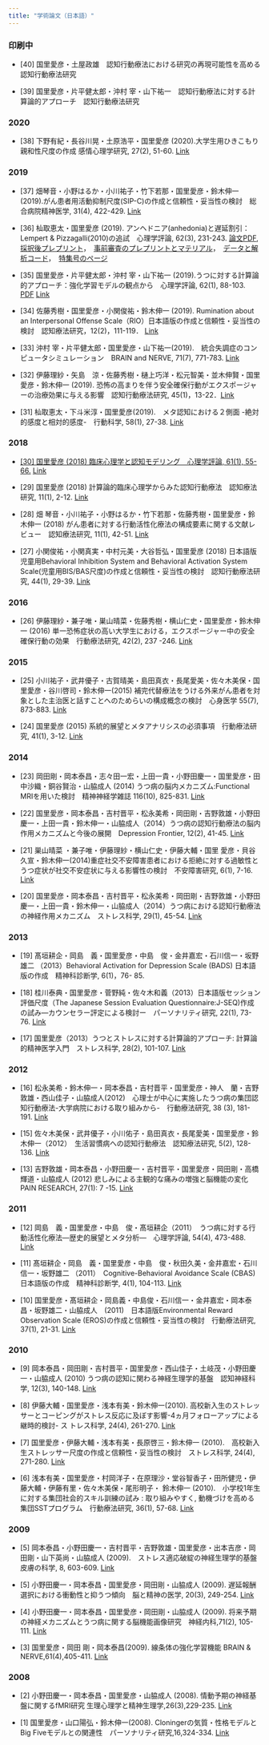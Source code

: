 ```yaml
---
title: "学術論文（日本語）"
---
```


### 印刷中

- [40] 国里愛彦・土屋政雄　認知行動療法における研究の再現可能性を高める　認知行動療法研究

- [39] 国里愛彦・片平健太郎・沖村 宰・山下祐一　認知行動療法に対する計算論的アプローチ　認知行動療法研究

### 2020

- [38] 下野有紀・長谷川晃・土原浩平・国里愛彦 (2020).大学生用ひきこもり親和性尺度の作成 感情心理学研究, 27(2), 51-60. [Link](https://ci.nii.ac.jp/naid/130007823133)

### 2019

- [37] 畑琴音・小野はるか・小川祐子・竹下若那・国里愛彦・鈴木伸一 (2019).がん患者用活動抑制尺度(SIP-C)の作成と信頼性・妥当性の検討　総合病院精神医学, 31(4), 422-429. [Link](https://jglobal.jst.go.jp/detail?JGLOBAL_ID=202002290198644052)

- [36] 杣取恵太・国里愛彦 (2019). アンヘドニア(anhedonia)と遅延割引：Lempert & Pizzagalli(2010)の追試　心理学評論, 62(3), 231-243. [論文PDF](materials/PDF/somatori_kunisato_2019_replication_study.pdf),　[採択後プレプリント](https://psyarxiv.com/4zbc5/)，　[事前審査のプレプリントとマテリアル](https://osf.io/vj7w3/)，　[データと解析コード](https://github.com/ykunisato/somatori_kunisato_2019_replication_study)，　[特集号のページ](http://team1mile.com/sjpr62-3/)

- [35] 国里愛彦・片平健太郎・沖村 宰・山下祐一 (2019).うつに対する計算論的アプローチ：強化学習モデルの観点から　心理学評論, 62(1), 88-103. [PDF](materials/PDF/うつに対する計算論的アプローチ 強化学習モデルの観点から.pdf) [Link](https://ci.nii.ac.jp/naid/130007749836)

- [34] 佐藤秀樹・国里愛彦・小関俊祐・鈴木伸一 (2019). Rumination about an Interpersonal Offense Scale（RIO）日本語版の作成と信頼性・妥当性の検討　認知療法研究，12(2)，111-119． [Link](https://ci.nii.ac.jp/naid/40022008784)

- [33] 沖村 宰・片平健太郎・国里愛彦・山下祐一(2019).　統合失調症のコンピュータシミュレーション　BRAIN and NERVE, 71(7), 771-783. [Link](https://ci.nii.ac.jp/naid/40021968927)

- [32] 伊藤理紗・矢島　涼・佐藤秀樹・樋上巧洋・松元智美・並木伸賢・国里愛彦・鈴木伸一 (2019). 恐怖の高まりを伴う安全確保行動がエクスポージャーの治療効果に与える影響　認知行動療法研究, 45(1)，13-22．[Link](https://ci.nii.ac.jp/naid/130007661439)

- [31] 杣取恵太・下斗米淳・国里愛彦(2019).　メタ認知における２側面 -絶対的感度と相対的感度-　行動科学, 58(1), 27-38. [Link](http://www.jabs.jp/kikanshi_backnum.html#58-1)

### 2018

- [[30] 国里愛彦 (2018) 臨床心理学と認知モデリング　心理学評論, 61(1), 55-66.](materials/papers/Kunisato_2018_Clinical_psychology_and_cognitive_modeling.pdf) [Link](https://ci.nii.ac.jp/naid/130007678116)

- [29] 国里愛彦 (2018) 計算論的臨床心理学からみた認知行動療法　認知療法研究, 11(1), 2-12. [Link](https://ci.nii.ac.jp/naid/40021622191)

- [28] 畑 琴音・小川祐子・小野はるか・竹下若那・佐藤秀樹・国里愛彦・鈴木伸一 (2018) がん患者に対する行動活性化療法の構成要素に関する文献レビュー　認知療法研究, 11(1), 42-51. [Link](https://ci.nii.ac.jp/naid/40021622253)

- [27] 小関俊祐・小関真実・中村元美・大谷哲弘・国里愛彦 (2018) 日本語版児童用Behavioral Inhibition System and Behavioral Activation System Scale(児童用BIS/BAS尺度)の作成と信頼性・妥当性の検討　認知行動療法研究, 44(1), 29-39. [Link](https://ci.nii.ac.jp/naid/130007397685)

### 2016

- [26] 伊藤理紗・兼子唯・巣山晴菜・佐藤秀樹・横山仁史・国里愛彦・鈴木伸一 (2016) 単一恐怖症状の高い大学生における，エクスポージャー中の安全確保行動の効果　行動療法研究, 42(2), 237 -246. [Link](https://ci.nii.ac.jp/naid/130007638906)
 
### 2015

- [25] 小川祐子・武井優子・古賀晴美・島田真衣・長尾愛美・佐々木美保・国里愛彦・谷川啓司・鈴木伸一(2015) 補完代替療法をうける外来がん患者を対象とした主治医と話すことへのためらいの構成概念の検討　心身医学 55(7), 873-883. [Link](https://www.jstage.jst.go.jp/article/jjpm/55/7/55_KJ00009985734/_article/-char/ja/)
 
- [24] 国里愛彦 (2015) 系統的展望とメタアナリシスの必須事項　行動療法研究, 41(1), 3-12. [Link](https://www.jstage.jst.go.jp/article/jjbt/41/1/41_KJ00009813711/_article/-char/ja/)
 
### 2014
 
- [23] 岡田剛・岡本泰昌・志々田一宏・上田一貴・小野田慶一・国里愛彦・田中沙織・銅谷賢治・山脇成人 (2014) うつ病の脳内メカニズム:Functional MRIを用いた検討　精神神経学雑誌 116(10), 825-831. [Link](https://ci.nii.ac.jp/naid/40020244166)
 
- [22] 国里愛彦・岡本泰昌・吉村晋平・松永美希・岡田剛・吉野敦雄・小野田慶一・上田一貴・鈴木伸一・山脇成人（2014）うつ病の認知行動療法の脳内作用メカニズムと今後の展開　Depression Frontier, 12(2), 41-45. [Link](https://ci.nii.ac.jp/naid/40020289988)
 
- [21] 巣山晴菜 ・兼子唯・伊藤理紗・横山仁史・伊藤大輔・国里 愛彦・貝谷久宣・鈴木伸一(2014)重症社交不安障害患者における拒絶に対する過敏性と うつ症状が社交不安症状に与える影響性の検討　不安障害研究, 6(1), 7-16. [Link](https://ci.nii.ac.jp/naid/130004700826)
 
- [20] 国里愛彦・岡本泰昌・吉村晋平・松永美希・岡田剛・吉野敦雄・小野田慶一・上田一貴・鈴木伸一・山脇成人（2014）うつ病における認知行動療法の神経作用メカニズム　ストレス科学, 29(1), 45-54. [Link](https://ci.nii.ac.jp/naid/40020309737)
 
### 2013
 
- [19] 髙垣耕企・岡島　義・国里愛彦・中島　俊・金井嘉宏・石川信一・坂野雄二 （2013）Behavioral Activation for Depression Scale (BADS) 日本語版の作成　精神科診断学, 6(1)，76- 85.
 
- [18] 桂川泰典・国里愛彦・菅野純・佐々木和義（2013）日本語版セッション評価尺度（The Japanese Session Evaluation Questionnaire:J-SEQ)作成の試み―カウンセラー評定による検討ー　パーソナリティ研究, 22(1), 73-76. [Link](https://ci.nii.ac.jp/naid/130003363154)
 
- [17] 国里愛彦（2013）うつとストレスに対する計算論的アプローチ: 計算論的精神医学入門　ストレス科学, 28(2), 101-107. [Link](https://ci.nii.ac.jp/naid/40020309870)
 
### 2012
 
- [16] 松永美希・鈴木伸一・岡本泰昌・吉村晋平・国里愛彦・神人　蘭・吉野敦雄・西山佳子・山脇成人(2012)　心理士が中心に実施したうつ病の集団認知行動療法-大学病院における取り組みから-　行動療法研究, 38 (3), 181-191. [Link](https://www.jstage.jst.go.jp/article/jjbt/38/3/38_KJ00008598587/_article/-char/ja)
 
- [15] 佐々木美保・武井優子・小川佑子・島田真衣・長尾愛美・国里愛彦・鈴木伸一（2012）　生活習慣病への認知行動療法　認知療法研究, 5(2), 128-136. [Link](https://ci.nii.ac.jp/naid/40019863650)
 
- [13] 吉野敦雄・岡本泰昌・小野田慶一・吉村晋平・国里愛彦・岡田剛・高橋輝道・山脇成人 (2012) 悲しみによる主観的な痛みの増強と脳機能の変化　PAIN RESEARCH, 27(1): 7 -15. [Link](https://ci.nii.ac.jp/naid/130004651927)

### 2011
 
- [12] 岡島　義・国里愛彦・中島　俊・髙垣耕企（2011）　うつ病に対する行動活性化療法―歴史的展望とメタ分析―　心理学評論, 54(4), 473-488. [Link](https://ci.nii.ac.jp/naid/130007436867)
 
- [11] 髙垣耕企・岡島　義・国里愛彦・中島　俊・秋田久美・金井嘉宏・石川信一・坂野雄二 （2011）　Cognitive-Behavioral Avoidance Scale (CBAS) 日本語版の作成　精神科診断学, 4(1), 104-113. [Link](https://jglobal.jst.go.jp/detail?JGLOBAL_ID=201602203837155636)
 
- [10] 国里愛彦・髙垣耕企・岡島義・中島俊・石川信一・金井嘉宏・岡本泰昌・坂野雄二・山脇成人　(2011)　日本語版Environmental Reward Observation Scale (EROS)の作成と信頼性・妥当性の検討　行動療法研究, 37(1), 21-31. [Link](https://www.jstage.jst.go.jp/article/jjbt/37/1/37_KJ00008938280/_article/-char/ja)
 
### 2010

- [9] 岡本泰昌・岡田剛・吉村晋平・国里愛彦・西山佳子・土岐茂・小野田慶一・山脇成人 (2010) うつ病の認知に関わる神経生理学的基盤　認知神経科学, 12(3), 140-148. [Link](https://ci.nii.ac.jp/naid/130004552235)
 
- [8] 伊藤大輔・国里愛彦・浅本有美・鈴木伸一(2010). 高校新入生のストレッサーとコーピングがストレス反応に及ぼす影響-4ヵ月フォローアップによる継時的検討- ス トレス科学, 24(4), 261-270. [Link](https://ci.nii.ac.jp/naid/40017196456)
 
- [7] 国里愛彦・伊藤大輔・浅本有美・長原啓三・鈴木伸一 (2010).　高校新入生ストレッサー尺度の作成と信頼性・妥当性の検討　ストレス科学, 24(4), 271-280. [Link](https://ci.nii.ac.jp/naid/40017196457)
 
- [6] 浅本有美・国里愛彦・村岡洋子・在原理沙・堂谷智香子・田所健児・伊藤大輔・伊藤有里・佐々木美保・尾形明子・ 鈴木伸一 (2010).　小学校1年生に対する集団社会的スキル訓練の試み : 取り組みやすく, 動機づけを高める集団SSTプログラム　行動療法研究, 36(1), 57-68. [Link](https://www.jstage.jst.go.jp/article/jjbt/36/1/36_KJ00009018587/_article/-char/ja)

### 2009
 
- [5] 岡本泰昌・小野田慶一・吉村晋平・吉野敦雄・国里愛彦・出本吉彦・岡田剛・山下英尚・山脇成人 (2009).　ストレス適応破綻の神経生理学的基盤　皮膚の科学, 8, 603-609. [Link](https://ci.nii.ac.jp/naid/130004934566)
 
- [5] 小野田慶一・岡本泰昌・国里愛彦・岡田剛・山脇成人 (2009). 遅延報酬選択における衝動性と抑うつ傾向　脳と精神の医学, 20(3), 249-254. [Link](https://ci.nii.ac.jp/naid/10028262508)
 
- [4] 小野田慶一・岡本泰昌・国里愛彦・岡田剛・山脇成人 (2009). 将来予期の神経メカニズムとうつ病に関する脳機能画像研究　神経内科,71(2), 105-111. [Link](https://www.molcom.jp/products/detail/46024/)
 
- [3] 国里愛彦・岡田 剛・岡本泰昌(2009). 線条体の強化学習機能 BRAIN & NERVE,61(4),405-411. [Link](https://ci.nii.ac.jp/naid/40016613392)

### 2008
 
- [2] 小野田慶一・岡本泰昌・国里愛彦・山脇成人 (2008). 情動予期の神経基盤に関するfMRI研究 生理心理学と精神生理学,26(3),229-235. [Link](https://ci.nii.ac.jp/naid/130004715505)
 
- [1] 国里愛彦・山口陽弘・鈴木伸一(2008). Cloningerの気質・性格モデルとBig Fiveモデルとの関連性　パーソナリティ研究,16,324-334. [Link](https://ci.nii.ac.jp/naid/110006820559)